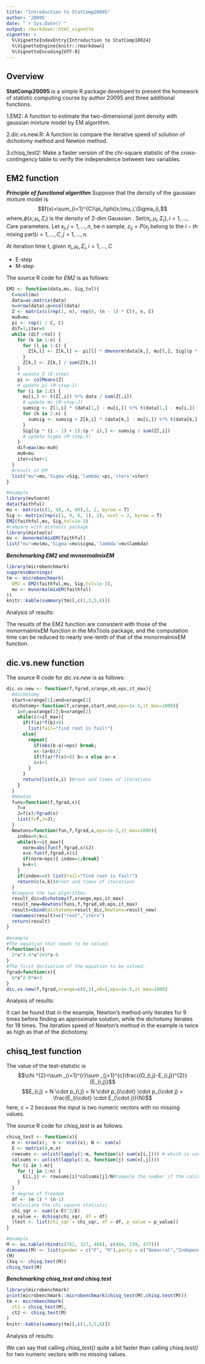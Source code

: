 ```yaml
---
title: "Introduction to StatComp20095"
author: '20095'
date: "`r Sys.Date()`"
output: rmarkdown::html_vignette
vignette: >
  %\VignetteIndexEntry{Introduction to StatComp18024}
  %\VignetteEngine{knitr::rmarkdown}
  %\VignetteEncoding{UTF-8}
---
```


## Overview

__StatComp20095__ is a simple R package developed to present the homework of statistic computing course by author 20095 and three additional functions.

1.EM2: A function to estimate the two-dimensional joint density with gaussian mixture model by EM algorithm.

2.dic.vs.new.R: A function to compare the iterative speed of solution of dichotomy method and Newton method.

3.chisq_test2: Make a faster version of the chi-square statistic of the cross-contingency table to verify the independence between two variables.

## EM2 function
***Principle of functional algorithm***
Suppose that the density of the gaussian mixture model is
$$f(x)=\sum_{i=1}^{C}\pi_i\phi(x;\mu_i,\Sigma_i),$$
where,$\phi(x;\mu_i,\Sigma_i)$ is the density of 2-dim Gaussian . Set$\{\pi_i,\mu_i,\Sigma_i\},i=1,...,C$are parameters. Let $x_j,j=1,...,n,$ be $n$ sample, $z_{ij}=P(x_j \mbox{ belong to the } i-th\mbox{ mixing part})i=1,...,C,j=1,...,n$.

At iteration time t, given $\pi_i,\mu_i,\Sigma_i,i=1,...,C$

* E-step
\begin{align*}
z_{kl}^{t}&=E[z_{kl}|\pi_i^t,\mu_i^t,\Sigma_i^t]\\
&=P(x_j \mbox{ belong to the } i-th\mbox{ mixing part}|\pi_i^t,\mu_i^t,\Sigma_i^t,x_l,i=1,...,C)\\
&=\frac{\pi_k^t\phi(x_l;\mu_k^t,\Sigma_k^t)}{\sum_{i=1}^{C}\pi_i^t\phi(x_l;\mu_i^t,\Sigma_i^t)}.
\end{align*}
* M-step
\begin{align*}
\pi_i^{t+1}&=\frac{1}{n}\sum_{j=1}{n}z_{ij}^t\\
\mu_i^{t+1}&=\frac{\sum_{j=1}^nz_{ij}^tx_j}{\sum_{j=1}^nz_{ij}^t},\\
\Sigma_i^{t+1}&=\frac{\sum_{j=1}^nz_{ij}^t(x_j-\mu_i^{j+1})(x_j-\mu_i^{j+1})^T}{\sum_{j=1}^nz_{ij}^t}.
\end{align*}

The source R code for _EM2_ is as follows:
```r
EM2 <- function(data,mu, Sig,tol){
  C=ncol(mu)
  data=as.matrix(data)
  n=nrow(data);p=ncol(data)
  Z <- matrix(c(rep(1, n), rep(0, (n - 1) * C)), n, C)
  mu0=mu
  pi <- rep(1 / C, C)
  dif=1;iter=0
  while (dif >tol) { 
    for (k in 1:n) { 
      for (l in 1:C) { 
        Z[k,l] <- Z[k,l] <- pi[l] * dmvnorm(data[k,], mu[l,], Sig[(p * (l - 1) + 1):(p * l),])
      }
      Z[k,] <- Z[k,] / sum(Z[k,]) 
    } 
    # update Z (E-step) 
    pi <- colMeans(Z) 
    # update pi (M-step-1) 
    for (i in 1:C) { 
      mu[i,] <- t(Z[,i]) %*% data / sum(Z[,i]) 
      # update mu (M-step-2) 
      sumsig <- Z[1,i] * (data[1,] - mu[i,]) %*% t(data[1,] - mu[i,]) 
      for (k in 2:n) { 
        sumsig <- sumsig + Z[k,i] * (data[k,] - mu[i,]) %*% t(data[k,] - mu[i,]) 
      }
      Sig[(p * (i - 1) + 1):(p * i),] <- sumsig / sum(Z[,i]) 
      # update Sigma (M-step-3) 
    }
    dif=max(mu-mu0)
    mu0=mu
    iter=iter+1
  }
  #result of EM
  list("mu"=mu,'Sigma'=Sig,'lambda'=pi,'iters'=iter)
}

#example
library(mvtnorm)
data(faithful)
mu <- matrix(c(2, 50, 4, 80),2, 2, byrow = T) 
Sig <- matrix(rep(c(1, 0, 0, 1), 2), ncol = 2, byrow = T)
EM2(faithful,mu, Sig,tol=1e-3)
#compare with mixtools package
library(mixtools)
mv <- mvnormalmixEM(faithful)
list("mu"=mv$mu,'Sigma'=mv$sigma,'lambda'=mv$lambda)
```

***Benchmarking _EM2_ and _mvnormalmixEM_***
```r
library(microbenchmark)
suppressWarnings(
tm <- microbenchmark(
  EM2 = EM2(faithful,mu, Sig,tol=1e-3),
  mv <- mvnormalmixEM(faithful)
))
knitr::kable(summary(tm)[,c(1,3,5,6)])
```

Analysis of results:

The results of the EM2 function are consistent with those of the mvnormalmixEM function in the MixTools package, and the computation time can be reduced to nearly one-tenth of that of the mvnormalmixEM function.


## dic.vs.new function

The source R code for _dic.vs.new_ is as follows:
```r
dic.vs.new <- function(f,fgrad,xrange,x0,eps,it_max){
  #dichotomy
  start=xrange[1];end=xrange[2]
  dichotomy<-function(f,xrange,start,end,eps=1e-5,it_max=1000){
    i=0;a=xrange[1];b=xrange[2]
    while(i<=it_max){
      if(f(a)*f(b)>0)
        list(fail="find root is fail!")
      else{
        repeat{
          if(abs(b-a)<eps) break;
          x<-(a+b)/2
          if(f(a)*f(x)<0) b<-x else a<-x
          i=i+1
        }
      }
      return(list(x,i) )#root and times of iterations
    }
  }
  #Newton
  funs=function(f,fgrad,x){
    f=x
    J=f(x)/fgrad(x)
    list(f=f,J=J);
  }
  Newtons=function(fun,f,fgrad,x,eps=1e-5,it_max=1000){
    index=0;k=1
    while(k<=it_max){
      norm=abs(fun(f,fgrad,x)$J)
      x=x-fun(f,fgrad,x)$J
      if(norm<eps){ index=1;break}
      k=k+1
    }
    if(index==0) list(fail="find root is fail!")
    return(c(x,k))#root and times of iterations
  }
  #Compare the two algorithms
  result_dic=dichotomy(f,xrange,eps,it_max)
  result_new=Newtons(funs,f,fgrad,x0,eps,it_max)
  result=cbind(dichotomy=result_dic,Newtons=result_new)
  rownames(result)=c("root","iters")
  return(result)
}

#example
#The equation that needs to be solved.
f=function(x){
  2*x^3-4*x^2+3*x-6
}
#The first derivative of the equation to be solved.
fgrad=function(x){
  6*x^2-8*x+3
}
dic.vs.new(f,fgrad,xrange=c(0,3),x0=1,eps=1e-5,it_max=1000)
```

Analysis of results:

It can be found that in the example, Newton's method only iterates for 9 times before finding an approximate solution, while the dichotomy iterates for 19 times. The iteration speed of Newton's method in the example is twice as high as that of the dichotomy.


## chisq_test function

The value of the test-statistic is   
  $$\chi ^{2}=\sum _{i=1}^{r}\sum _{j=1}^{c}\frac{(O_{i,j}-E_{i,j})^{2}}{E_{i,j}}$$
  $$E_{i,j} = N \cdot p_{i,j} = N \cdot p_{i\cdot} \cdot p_{\cdot j} = \frac{E_{i\cdot} \cdot E_{\cdot j}}{N}$$
here, c = 2 because the input is two numeric vectors with no missing values.

The source R code for _chisq_test_ is as follows:
```r
chisq_test <- function(x){
  m <- nrow(x);  n <- ncol(x); N <- sum(x)
  E <- matrix(0,m,n)
  rowsums <- unlist(lapply(1:m, function(i) sum(x[i,]))) # which is used to computed pi.
  colsums <- unlist(lapply(1:n, function(j) sum(x[,j])))
  for (i in 1:m){
    for (j in 1:n) {
      E[i,j] <- rowsums[i]*colsums[j]/N#Compute the number if the calculation is independent.
    }
  }
  # degree of freedom
  df <- (m-1) * (n-1)
  #Calculate the chi-square statistic
  chi_sqr <- sum((x-E)^2/E) 
  p_value <- dchisq(chi_sqr, df = df)
  (test <- list(chi_sqr = chi_sqr, df = df, p_value = p_value))
}

#example
M <- as.table(rbind(c(762, 327, 468), c(484, 239, 477)))
dimnames(M) <- list(gender = c("F", "M"),party = c("Democrat","Independent", "Republican"))
(M)
(Xsq <- chisq.test(M))
chisq_test(M)
```

***Benchmarking _chisq_test_ and _chisq.test_***
```r
library(microbenchmark)
print(microbenchmark::microbenchmark(chisq_test(M),chisq.test(M)))
tm <- microbenchmark(
  ct1 = chisq_test(M),
  ct2 <- chisq.test(M)
)
knitr::kable(summary(tm)[,c(1,3,5,6)])
```

Analysis of results:

We can say that calling *chisq_test()* quite a bit faster than calling *chisq.test()* for two numeric vectors with no missing values.
